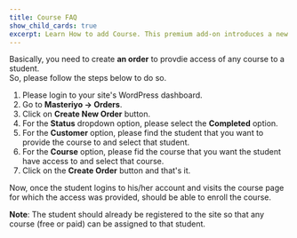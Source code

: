 ```yaml
---
title: Course FAQ
show_child_cards: true
excerpt: Learn How to add Course. This premium add-on introduces a new FAQ tab on your course page.
---
```


Basically, you need to create **an order** to provdie access of any course to a student.<br />
So, please follow the steps below to do so.

1. Please login to your site's WordPress dashboard.
2. Go to **Masteriyo -> Orders**.
3. Click on **Create New Order** button.
4. For the **Status** dropdown option, please select the **Completed** option.
5. For the **Customer** option, please find the student that you want to provide the course to and select that student.
6. For the **Course** option, please fid the course that you want the student have access to and select that course.
7. Click on the **Create Order** button and that's it.

Now, once the student logins to his/her account and visits the course page for which the access was provided, should be able to enroll the course.

**Note**: The student should already be registered to the site so that any course (free or paid) can be assigned to that student.
